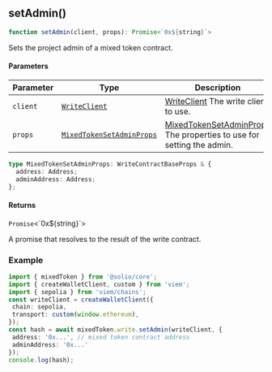 <a id="setAdmin"></a>

## setAdmin()

```ts copy
function setAdmin(client, props): Promise<`0x${string}`>
```

Sets the project admin of a mixed token contract.

#### Parameters

| Parameter | Type | Description |
| ------ | ------ | ------ |
| `client` | [`WriteClient`](../../types.mdx#WriteClient) | [WriteClient](../../types.mdx#WriteClient) The write client to use. |
| `props` | [`MixedTokenSetAdminProps`](set-admin.mdx#MixedTokenSetAdminProps) | [MixedTokenSetAdminProps](set-admin.mdx#MixedTokenSetAdminProps) The properties to use for setting the admin. |

<a id="MixedTokenSetAdminProps"></a>

```ts copy
type MixedTokenSetAdminProps: WriteContractBaseProps & {
  address: Address;
  adminAddress: Address;
};
```

#### Returns

`Promise`&lt;\`0x$\{string\}\`&gt;

A promise that resolves to the result of the write contract.

### Example

```ts copy filename="mixed-token.ts"
import { mixedToken } from '@solio/core';
import { createWalletClient, custom } from 'viem';
import { sepolia } from 'viem/chains';
const writeClient = createWalletClient({
 chain: sepolia,
 transport: custom(window.ethereum),
});
const hash = await mixedToken.write.setAdmin(writeClient, {
 address: '0x...', // mixed token contract address
 adminAddress: '0x...'
});
console.log(hash);
```
